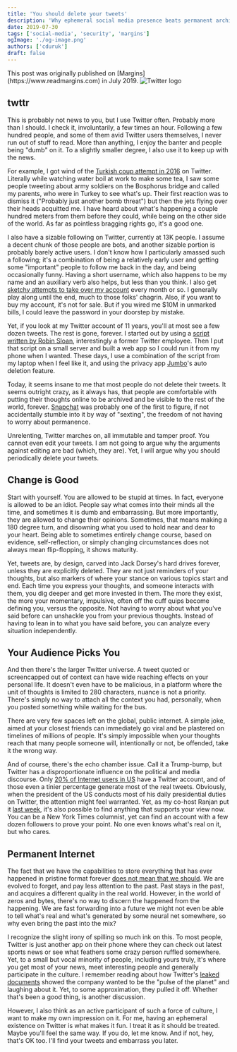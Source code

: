 ```yaml
---
title: 'You should delete your tweets'
description: 'Why ephemeral social media presence beats permanent archives—and how regularly deleting tweets can free you from past opinions'
date: 2019-07-30
tags: ['social-media', 'security', 'margins']
ogImage: './og-image.png'
authors: ['cduruk']
draft: false
---
```




<Callout variant="note">
This post was originally published on [Margins](https://www.readmargins.com) in July 2019.
</Callout>

<Image src={headerImage} alt="Twitter logo" />

## twttr

This is probably not news to you, but I use Twitter often. Probably more than I should. I check it, involuntarily, a few times an hour. Following a few hundred people, and some of them avid Twitter users themselves, I never run out of stuff to read. More than anything, I enjoy the banter and people being "dumb" on it. To a slightly smaller degree, I also use it to keep up with the news.

For example, I got wind of the [Turkish coup attempt in 2016](https://en.wikipedia.org/wiki/2016_Turkish_coup_d%27%C3%A9tat_attempt) on Twitter. Literally while watching water boil at work to make some tea, I saw some people tweeting about army soldiers on the Bosphorus bridge and called my parents, who were in Turkey to see what's up. Their first reaction was to dismiss it ("Probably just another bomb threat") but then the jets flying over their heads acquitted me. I have heard about what's happening a couple hundred meters from them before they could, while being on the other side of the world. As far as pointless bragging rights go, it's a good one.

I also have a sizable following on Twitter, currently at 13K people. I assume a decent chunk of those people are bots, and another sizable portion is probably barely active users. I don't know how I particularly amassed such a following; it's a combination of being a relatively early user and getting some "important" people to follow me back in the day, and being occasionally funny. Having a short username, which also happens to be my name and an auxiliary verb also helps, but less than you think. I also get [sketchy attempts to take over my account](/blog/chuck-norris-hacking-twitter/) every month or so. I generally play along until the end, much to those folks' chagrin. Also, if you want to buy my account, it's not for sale. But if you wired me $10M in unmarked bills, I could leave the password in your doorstep by mistake.

Yet, if you look at my Twitter account of 11 years, you'll at most see a few dozen tweets. The rest is gone, forever. I started out by using a [script written by Robin Sloan](https://www.robinsloan.com/notes/delete-your-tweets/), interestingly a former Twitter employee. Then I put that script on a small server and built a web app so I could run it from my phone when I wanted. These days, I use a combination of the script from my laptop when I feel like it, and using the privacy app [Jumbo](https://www.jumboprivacy.com/)'s auto deletion feature.

Today, it seems insane to me that most people do not delete their tweets. It seems outright crazy, as it always has, that people are comfortable with putting their thoughts online to be archived and be visible to the rest of the world, forever. [Snapchat](https://en.wikipedia.org/wiki/Snapchat) was probably one of the first to figure, if not accidentally stumble into it by way of "sexting", the freedom of not having to worry about permanence.

Unrelenting, Twitter marches on, all immutable and tamper proof. You cannot even edit your tweets. I am not going to argue why the arguments against editing are bad (which, they are). Yet, I will argue why you should periodically delete your tweets.

## Change is Good

Start with yourself. You are allowed to be stupid at times. In fact, everyone is allowed to be an idiot. People say what comes into their minds all the time, and sometimes it is dumb and embarrassing. But more importantly, they are allowed to change their opinions. Sometimes, that means making a 180 degree turn, and disowning what you used to hold near and dear to your heart. Being able to sometimes entirely change course, based on evidence, self-reflection, or simply changing circumstances does not always mean flip-flopping, it shows maturity.

Yet, tweets are, by design, carved into Jack Dorsey's hard drives forever, unless they are explicitly deleted. They are not just reminders of your thoughts, but also markers of where your stance on various topics start and end. Each time you express your thoughts, and someone interacts with them, you dig deeper and get more invested in them. The more they exist, the more your momentary, impulsive, often off the cuff quips become defining you, versus the opposite. Not having to worry about what you've said before can unshackle you from your previous thoughts. Instead of having to lean in to what you have said before, you can analyze every situation independently.

## Your Audience Picks You

And then there's the larger Twitter universe. A tweet quoted or screencapped out of context can have wide reaching effects on your personal life. It doesn't even have to be malicious, in a platform where the unit of thoughts is limited to 280 characters, nuance is not a priority. There's simply no way to attach all the context you had, personally, when you posted something while waiting for the bus.

There are very few spaces left on the global, public internet. A simple joke, aimed at your closest friends can immediately go viral and be plastered on timelines of millions of people. It's simply impossible when your thoughts reach that many people someone will, intentionally or not, be offended, take it the wrong way.

And of course, there's the echo chamber issue. Call it a Trump-bump, but Twitter has a disproportionate influence on the political and media discourse. Only [20% of Internet users in US](https://www.pewresearch.org/internet/2019/04/24/sizing-up-twitter-users/) have a Twitter account, and of those even a tinier percentage generate most of the real tweets. Obviously, when the president of the US conducts most of his daily presidential duties on Twitter, the attention might feel warranted. Yet, as my co-host Ranjan put it [last week](https://themargins.substack.com/p/speaking-to-robots), it's also possible to find anything that supports your view now. You can be a New York Times columnist, yet can find an account with a few dozen followers to prove your point. No one even knows what's real on it, but who cares.

## Permanent Internet

The fact that we have the capabilities to store everything that has ever happened in pristine format forever [does not mean that we should](https://ramblingspace.com/posts/internet-elephant-memory/). We are evolved to forget, and pay less attention to the past. Past stays in the past, and acquires a different quality in the real world. However, in the world of zeros and bytes, there's no way to discern the happened from the happening. We are fast forwarding into a future we might not even be able to tell what's real and what's generated by some neural net somewhere, so why even bring the past into the mix?

I recognize the slight irony of spilling so much ink on this. To most people, Twitter is just another app on their phone where they can check out latest sports news or see what feathers some crazy person ruffled somewhere. Yet, to a small but vocal minority of people, including yours truly, it's where you get most of your news, meet interesting people and generally participate in the culture. I remember reading about how Twitter's [leaked documents](https://techcrunch.com/2009/07/16/twitters-internal-strategy-laid-bare-to-be-the-pulse-of-the-planet-2/) showed the company wanted to be the "pulse of the planet" and laughing about it. Yet, to some approximation, they pulled it off. Whether that's been a good thing, is another discussion.

However, I also think as an active participant of such a force of culture, I want to make my own impression on it. For me, having an ephemeral existence on Twitter is what makes it fun. I treat it as it should be treated. Maybe you'll feel the same way. If you do, let me know. And if not, hey, that's OK too. I'll find your tweets and embarrass you later.

